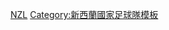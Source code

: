 {{National squad
 | name      = 2010年世界盃足球賽新西蘭參賽名單
 | bg        = #FFFFFF
 | fg        = black
 | bordercolor=black
 | flag      = New Zealand
 | country   = 新西蘭
 | team link = 新西蘭國家足球隊
 | comp link = 2010年世界盃足球賽
 | comp      = 2010年世界盃足球賽
 | p1          =[[馬克·柏斯頓|柏斯頓]]
 | p2          =[[本·西格蒙德|西格蒙德]]
 | p3          =[[托尼·洛克海德|洛克海德]]
 | p4          =[[雲斯頓·列特|-{zh-hans:里德;zh-hk:列特;zh-tw:里德;}-]]
 | p5          =[[伊万·维切里奇|-{zh-hans:维切里奇;zh-hk:維斯歷治;zh-tw:維切里奇;}-]]
 | p6          =[[瑞恩·尼尔森|-{zh-hans:尼尔森;zh-hk:尼爾遜;zh-tw:尼爾森;}-]]<small>（[[隊長 (足球)|隊長]]）</small>
 | p7          =[[西蒙·艾略特|-{zh-hans:艾略特;zh-hk:艾利洛;zh-tw:艾略特;}-]]
 | p8          =[[提姆·布朗|布朗]]
 | p9          =[[肖恩·斯梅尔茨|-{zh-hans:斯梅尔茨;zh-hk:史美斯;zh-tw:斯梅尔茨;}-]]
 | p10         =[[克里斯·基伦|基伦]]
 | p11         =[[李奧·貝圖斯|貝圖斯]]
 | p12         =[[格倫·摩斯|摩斯]]
 | p13         =[[安德魯·巴隆|巴隆]]
 | p14         =[[羅利·科隆|科隆]]
 | p15         =[[米高·麥堅治|麥堅治]]
 | p16         =[[阿隆·克拉芬|克拉芬]]
 | p17         =[[大衛·梅利根|梅利根]]
 | p18         =[[安德魯·博耶斯|博耶斯]]
 | p19         =[[湯米·史密夫 (1990年)|史密夫]]
 | p20         =[[克里斯·伍德 (足球运动员)|活特]]
 | p21         =[[傑雷米·克里斯蒂|克里斯蒂]]
 | p22         =[[杰里米·布罗基|-{zh-hans:布罗基;zh-hk:布洛奇;zh-tw:布羅基;}-]]
 | p23         =[[占士·巴拿泰尼|巴拿泰尼]] 
 | coach       =[[域奇·賀拔|賀拔]]
}}<noinclude>
[[Category:2010年世界杯足球赛参赛名单模板|NZL]]
[[Category:新西蘭國家足球隊模板]]
</noinclude>